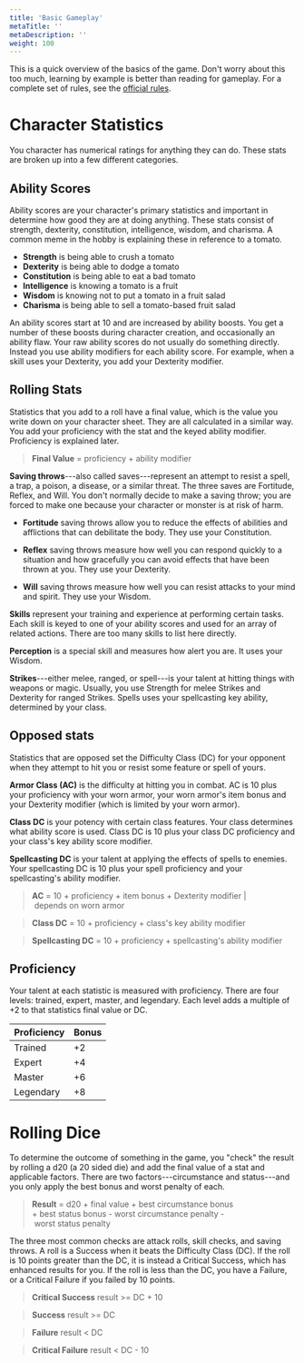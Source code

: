 ```yaml
---
title: 'Basic Gameplay'
metaTitle: ''
metaDescription: ''
weight: 100
---
```


This is a quick overview of the basics of the game. Don't worry about this too much, learning by example is better than reading for gameplay. For a complete set of rules, see the [official rules](https://2e.aonprd.com/Rules.aspx?ID=311).

# Character Statistics

You character has numerical ratings for anything they can do. These stats are broken up into a few different categories.

## Ability Scores

Ability scores are your character's primary statistics and important in determine how good they are at doing anything. These stats consist of strength, dexterity, constitution, intelligence, wisdom, and charisma. A common meme in the hobby is explaining these in reference to a tomato.

-   **Strength** is being able to crush a tomato
-   **Dexterity** is being able to dodge a tomato
-   **Constitution** is being able to eat a bad tomato
-   **Intelligence** is knowing a tomato is a fruit
-   **Wisdom** is knowing not to put a tomato in a fruit salad
-   **Charisma** is being able to sell a tomato-based fruit salad

An ability scores start at 10 and are increased by ability boosts. You get a number of these boosts during character creation, and occasionally an ability flaw. Your raw ability scores do not usually do something directly. Instead you use ability modifiers for each ability score. For example, when a skill uses your Dexterity, you add your Dexterity modifier.

## Rolling Stats

Statistics that you add to a roll have a final value, which is the value you write down on your character sheet. They are all calculated in a similar way. You add your proficiency with the stat and the keyed ability modifier. Proficiency is explained later.

> **Final Value** = proficiency +&nbsp;ability&nbsp;modifier

**Saving throws**---also called saves---represent an attempt to resist a spell, a trap, a poison, a disease, or a similar threat. The three saves are Fortitude, Reflex, and Will. You don't normally decide to make a saving throw; you are forced to make one because your character or monster is at risk of harm.

-   **Fortitude** saving throws allow you to reduce the effects of abilities and afflictions that can debilitate the body. They use your Constitution.

-   **Reflex** saving throws measure how well you can respond quickly to a situation and how gracefully you can avoid effects that have been thrown at you. They use your Dexterity.

-   **Will** saving throws measure how well you can resist attacks to your mind and spirit. They use your Wisdom.

**Skills** represent your training and experience at performing certain tasks. Each skill is keyed to one of your ability scores and used for an array of related actions. There are too many skills to list here directly.

**Perception** is a special skill and measures how alert you are. It uses your Wisdom.

**Strikes**---either melee, ranged, or spell---is your talent at hitting things with weapons or magic. Usually, you use Strength for melee Strikes and Dexterity for ranged Strikes. Spells uses your spellcasting key ability, determined by your class.

## Opposed stats

Statistics that are opposed set the Difficulty Class (DC) for your opponent when they attempt to hit you or resist some feature or spell of yours.

**Armor Class (AC)** is the difficulty at hitting you in combat. AC is 10 plus your proficiency with your worn armor, your worn armor's item bonus and your Dexterity modifier (which is limited by your worn armor).

**Class DC** is your potency with certain class features. Your class determines what ability score is used. Class DC is 10 plus your class DC proficiency and your class's key ability score modifier.

**Spellcasting DC** is your talent at applying the effects of spells to enemies. Your spellcasting DC is 10 plus your spell proficiency and your spellcasting's ability modifier.

> **AC** = 10 +&nbsp;proficiency +&nbsp;item&nbsp;bonus +&nbsp;Dexterity&nbsp;modifier |&nbsp;depends&nbsp;on&nbsp;worn&nbsp;armor

> **Class DC** = 10 +&nbsp;proficiency +&nbsp;class's&nbsp;key&nbsp;ability&nbsp;modifier

> **Spellcasting DC** = 10 +&nbsp;proficiency +&nbsp;spellcasting's&nbsp;ability&nbsp;modifier

## Proficiency

Your talent at each statistic is measured with proficiency. There are four levels: trained, expert, master, and legendary. Each level adds a multiple of +2 to that statistics final value or DC.

| Proficiency | Bonus |
| ----------- | ----- |
| Trained     | +2    |
| Expert      | +4    |
| Master      | +6    |
| Legendary   | +8    |

# Rolling Dice

To determine the outcome of something in the game, you "check" the result by rolling a d20 (a 20 sided die) and add the final value of a stat and applicable factors. There are two factors---circumstance and status---and you only apply the best bonus and worst penalty of each.

> **Result** = d20 +&nbsp;final&nbsp;value +&nbsp;best&nbsp;circumstance&nbsp;bonus +&nbsp;best&nbsp;status&nbsp;bonus -&nbsp;worst&nbsp;circumstance&nbsp;penalty -&nbsp;worst&nbsp;status&nbsp;penalty

The three most common checks are attack rolls, skill checks, and saving throws. A roll is a Success when it beats the Difficulty Class (DC). If the roll is 10 points greater than the DC, it is instead a Critical Success, which has enhanced results for you. If the roll is less than the DC, you have a Failure, or a Critical Failure if you failed by 10 points.

> **Critical Success** result >= DC&nbsp;+&nbsp;10

> **Success** result >= DC

> **Failure** result < DC

> **Critical Failure** result < DC&nbsp;-&nbsp;10
